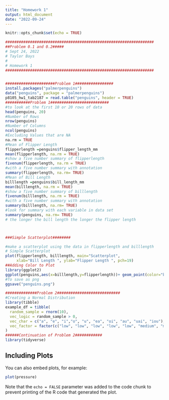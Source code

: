 ```yaml
---
title: "Homework 1"
output: html_document
date: "2022-09-24"
---
```


```r
knitr::opts_chunk$set(echo = TRUE)
```


```r
##################################################################
##Problem 0.1 and 0.2#####
# Sept 24, 2022
# Taylor Bays
#
# Homework 1
##################################################################


######################Problem 1#################
install.packages("palmerpenguins")
data("penguins", package = "palmerpenguins")
p8105_hw1_tab2187 = read.table("penguins", header = TRUE)
###########Problem 1##########################
#to look at the first 10 or 20 rows of data
head(penguins, 20)
#Number of Rows
nrow(penguins)
#Number of Columns
ncol(penguins)
#Excluding Values that are NA
na.rm = TRUE
#Mean of Flipper Length
flipperlength =penguins$flipper_length_mm
mean(flipperlength, na.rm = TRUE)
#show a five number summary of flipperlength
fivenum(flipperlength, na.rm = TRUE)
#with a five number summary with annotation
summary(flipperlength, na.rm= TRUE)
#Mean of Bill Length
billlength =penguins$bill_length_mm
mean(billlength, na.rm = TRUE)
#show a five number summary of billlength
fivenum(billlength, na.rm = TRUE)
#with a five number summary with annotation
summary(billlength, na.rm= TRUE)
#look for summary with each variable in data set
summary(penguins, na.rm= TRUE)
# the longer the bill length the longer the flipper length



###Simple Scatterplot########

#make a scatterplot using the data in flipperlength and billlength
# Simple Scatterplot
plot(flipperlength, billlength, main="Scatterplot",
     xlab="Bill Length ", ylab="Flipper Length ", pch=19)
##Adding Color to Plot
library(ggplot2)
ggplot(penguins,aes(x=billlength,y=flipperlength))+ geom_point(color="blue")
#To save as png
ggsave("penguins.png")

##############Problem 2############################
#Creating a Normal Distribution
library(tibble)
example_df = tibble(
  random_sample = rnorm(10),
  vec_logic = random_sample > 0,
  vec_char = c("a", "e", "i","o", "u", "ea", "oi", "au", "uai", "iou"),
  vec_factor = factor(c("low", "low", "low", "low", "low", "medium", "medium", "medium", "high", "high")),
)
######Continuation of Problem 2############
library(tidyverse)

```

## Including Plots

You can also embed plots, for example:

```r
plot(pressure)
```

Note that the `echo = FALSE` parameter was added to the code chunk to prevent printing of the R code that generated the plot.
